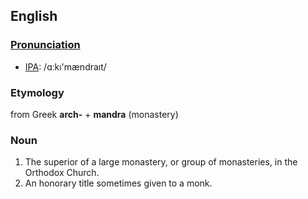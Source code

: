 {{wikipedia}}
==English==
===[[Pronunciation]]===
*[[w:International Phonetic Alphabet|IPA]]: /ɑːk&#305;'mændra&#305;t/
===Etymology===
from Greek '''arch-''' + '''mandra''' (monastery)
===Noun===
#The superior of a large monastery, or group of monasteries, in the Orthodox Church.
#An honorary title sometimes given to a monk.